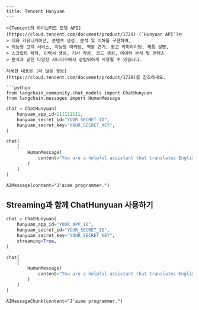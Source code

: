 ```mdx
---
title: Tencent Hunyuan
---

>[Tencent의 하이브리드 모델 API](https://cloud.tencent.com/document/product/1729) (`Hunyuan API`)는
> 대화 커뮤니케이션, 콘텐츠 생성, 분석 및 이해를 구현하며,
> 지능형 고객 서비스, 지능형 마케팅, 역할 연기, 광고 카피라이팅, 제품 설명,
> 스크립트 제작, 이력서 생성, 기사 작성, 코드 생성, 데이터 분석 및 콘텐츠
> 분석과 같은 다양한 시나리오에서 광범위하게 사용될 수 있습니다.

자세한 내용은 [더 많은 정보](https://cloud.tencent.com/document/product/1729)를 참조하세요.

```python
from langchain_community.chat_models import ChatHunyuan
from langchain.messages import HumanMessage
```

```python
chat = ChatHunyuan(
    hunyuan_app_id=111111111,
    hunyuan_secret_id="YOUR_SECRET_ID",
    hunyuan_secret_key="YOUR_SECRET_KEY",
)
```

```python
chat(
    [
        HumanMessage(
            content="You are a helpful assistant that translates English to French.Translate this sentence from English to French. I love programming."
        )
    ]
)
```

```output
AIMessage(content="J'aime programmer.")
```

## Streaming과 함께 ChatHunyuan 사용하기

```python
chat = ChatHunyuan(
    hunyuan_app_id="YOUR_APP_ID",
    hunyuan_secret_id="YOUR_SECRET_ID",
    hunyuan_secret_key="YOUR_SECRET_KEY",
    streaming=True,
)
```

```python
chat(
    [
        HumanMessage(
            content="You are a helpful assistant that translates English to French.Translate this sentence from English to French. I love programming."
        )
    ]
)
```

```output
AIMessageChunk(content="J'aime programmer.")
```

```python

```
```